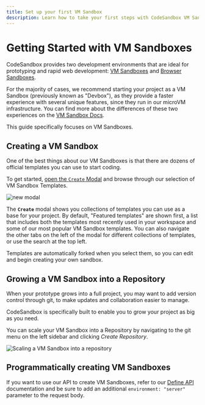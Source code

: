 ```yaml
---
title: Set up your first VM Sandbox
description: Learn how to take your first steps with CodeSandbox VM Sandboxes.
---
```



# Getting Started with VM Sandboxes

CodeSandbox provides two development environments that are ideal for prototyping and rapid web development: [VM Sandboxes](/learn/vm-sandboxes/overview) and [Browser Sandboxes](/learn/browser-sandboxes/templates).

For the majority of cases, we recommend starting your project as a VM Sandbox (previously known as "Devbox"), as they provide a faster experience with several unique features, since they run in our microVM infrastructure. You can find more about the differences of these two experiences on the [VM Sandbox Docs](/learn/vm-sandbox/overview).

This guide specifically focuses on VM Sandboxes.

## Creating a VM Sandbox

One of the best things about our VM Sandboxes is that there are dozens of official templates you can use to start coding.

To get started, [open the `Create` Modal](https://codesandbox.io/d/) and browse through our selection of VM Sandbox Templates.

![new modal](../images/dashboard-devbox-modal.png)

The **`Create`** modal shows you collections of templates you can use as a base for your project. By default, "Featured templates" are shown first, a list that includes both the templates most recently used in your workspace and some of our most popular VM Sandbox templates. You can also navigate the other tabs on the left of the modal for different collections of templates, or use the search at the top left.

Templates are automatically forked when you select them, so you can edit
and begin creating your own sandbox.

## Growing a VM Sandbox into a Repository

When your prototype grows into a full project, you may want to add version control through git, to make updates and collaboration easier to manage.

CodeSandbox is specifically built to enable you to grow your project as big as you need.

You can scale your VM Sandbox into a Repository by navigating to the git menu on the left sidebar and clicking _Create Repository_.

![Scaling a VM Sandbox into a repository](../images/convert-devbox-to-repo.jpg)

## Programmatically creating VM Sandboxes

If you want to use our API to create VM Sandboxes, refer to our [Define API](/learn/sandboxes/cli-api#define-api) documentation and be sure to add an additional `environment: "server"` parameter to the request body.